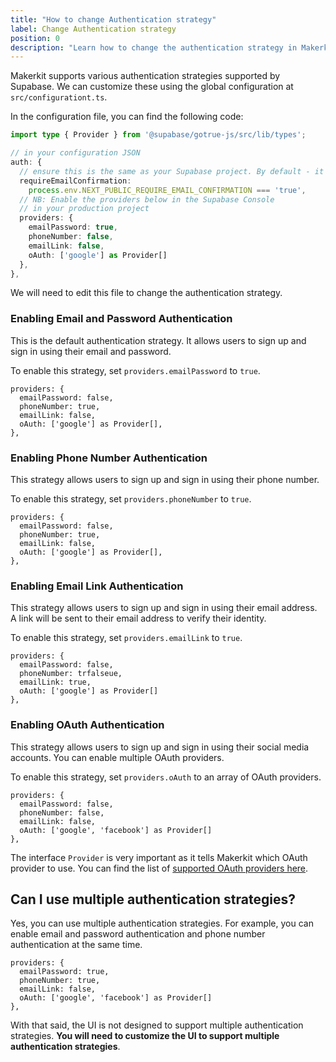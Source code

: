 ```yaml
---
title: "How to change Authentication strategy"
label: Change Authentication strategy
position: 0
description: "Learn how to change the authentication strategy in Makerkit. Choose between email and password, phone number, email link, and OAuth."
---
```


Makerkit supports various authentication strategies supported by Supabase. We can customize these using the global configuration at `src/configurationt.ts`.

In the configuration file, you can find the following code:

```ts
import type { Provider } from '@supabase/gotrue-js/src/lib/types';

// in your configuration JSON
auth: {
  // ensure this is the same as your Supabase project. By default - it's true
  requireEmailConfirmation:
    process.env.NEXT_PUBLIC_REQUIRE_EMAIL_CONFIRMATION === 'true',
  // NB: Enable the providers below in the Supabase Console
  // in your production project
  providers: {
    emailPassword: true,
    phoneNumber: false,
    emailLink: false,
    oAuth: ['google'] as Provider[]
  },
},
```

We will need to edit this file to change the authentication strategy.

### Enabling Email and Password Authentication

This is the default authentication strategy. It allows users to sign up and sign in using their email and password.

To enable this strategy, set `providers.emailPassword` to `true`.

```tsx
providers: {
  emailPassword: false,
  phoneNumber: true,
  emailLink: false,
  oAuth: ['google'] as Provider[],
},
```

### Enabling Phone Number Authentication

This strategy allows users to sign up and sign in using their phone number.

To enable this strategy, set `providers.phoneNumber` to `true`.

```tsx
providers: {
  emailPassword: false,
  phoneNumber: true,
  emailLink: false,
  oAuth: ['google'] as Provider[],
},
```

### Enabling Email Link Authentication

This strategy allows users to sign up and sign in using their email address. A link will be sent to their email address to verify their identity.

To enable this strategy, set `providers.emailLink` to `true`.

```tsx
providers: {
  emailPassword: false,
  phoneNumber: trfalseue,
  emailLink: true,
  oAuth: ['google'] as Provider[]
},
```

### Enabling OAuth Authentication

This strategy allows users to sign up and sign in using their social media accounts. You can enable multiple OAuth providers.

To enable this strategy, set `providers.oAuth` to an array of OAuth providers.

```tsx
providers: {
  emailPassword: false,
  phoneNumber: false,
  emailLink: false,
  oAuth: ['google', 'facebook'] as Provider[]
},
```

The interface `Provider` is very important as it tells Makerkit which OAuth provider to use. You can find the list of [supported OAuth providers here](https://supabase.io/docs/guides/auth#third-party-logins).

## Can I use multiple authentication strategies?

Yes, you can use multiple authentication strategies. For example, you can enable email and password authentication and phone number authentication at the same time.

```tsx
providers: {
  emailPassword: true,
  phoneNumber: true,
  emailLink: false,
  oAuth: ['google', 'facebook'] as Provider[]
},
```

With that said, the UI is not designed to support multiple authentication strategies. **You will need to customize the UI to support multiple authentication strategies**.
